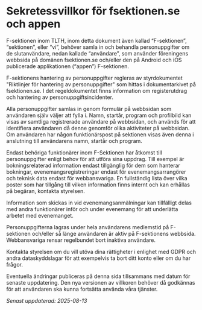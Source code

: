 # Sekretessvillkor för fsektionen.se och appen

F-sektionen inom TLTH, inom detta dokument även kallad “F-sektionen”, “sektionen”, eller “vi”, behöver samla in och behandla personuppgifter om de slutanvändare, nedan kallade “användare”, som använder föreningens webbsida på domänen fsektionen.se och/eller den på Android och iOS publicerade applikationen (“appen”) F-sektionen.

F-sektionens hantering av personuppgifter regleras av styrdokumentet "Riktlinjer för hantering av personuppgifter" som hittas i dokumentarkivet på fsektionen.se. I det regeldokumentet finns information om registerutdrag och hantering av personuppgiftsincidenter.

Alla personuppgifter samlas in genom formulär på webbsidan som användaren själv väljer att fylla i. Namn, startår, program och profilbild kan visas av samtliga registrerade användare på webbsidan, och används för att identifiera användaren då denne genomför olika aktiviteter på webbsidan. Om användaren har någon funktionärspost på sektionen visas även denna i anslutning till användarens namn, startår och program.

Endast behöriga funktionärer inom F-Sektionen har åtkomst till personuppgifter enligt behov för att utföra sina uppdrag. Till exempel är bokningsrelaterad information endast tillgänglig för dem som hanterar bokningar, evenemangsregistreringar endast för evenemangsarrangörer och teknisk data endast för webbansvariga. En fullständig lista över vilka poster som har tillgång till vilken information finns internt och kan erhållas på begäran, kontakta styrelsen.

Information som skickas in vid evenemangsanmälningar kan tillfälligt delas med andra funktionärer inför och under evenemang för att underlätta arbetet med evenemanget.

Personuppgifterna lagras under hela användarens medlemstid på F-sektionen och/eller så länge användaren är aktiv på F-sektionens webbsida. Webbansvariga rensar regelbundet bort inaktiva användare.

Kontakta styrelsen om du vill utöva dina rättigheter i enlighet med GDPR och andra dataskyddslagar för att exempelvis ta bort ditt konto eller om du har frågor. 

Eventuella ändringar publiceras på denna sida tillsammans med datum för senaste uppdatering. Den nya versionen av villkoren behöver då godkännas för att användaren ska kunna fortsätta använda våra tjänster.

*Senast uppdaterad: 2025-08-13*
